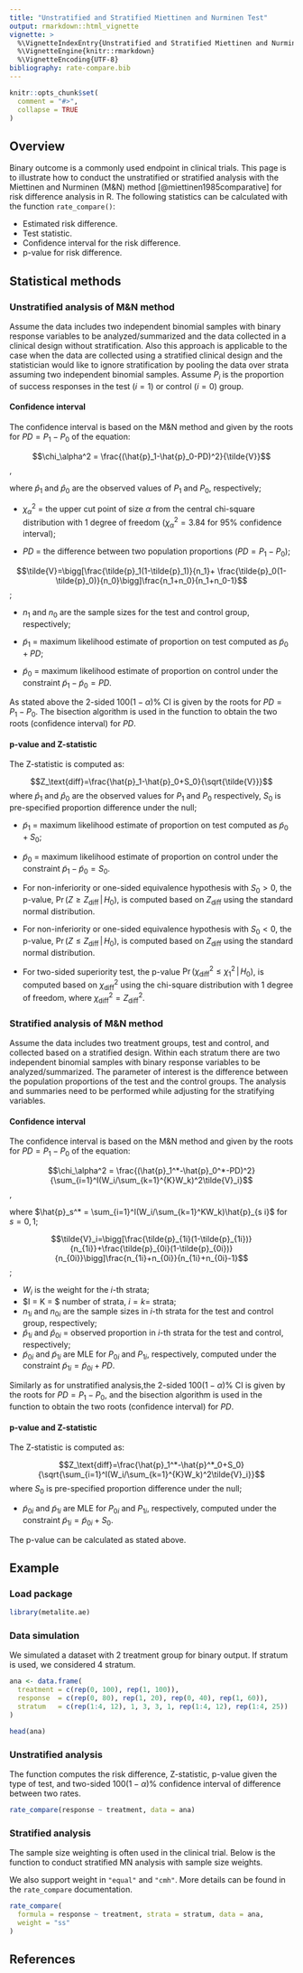 ```yaml
---
title: "Unstratified and Stratified Miettinen and Nurminen Test"
output: rmarkdown::html_vignette
vignette: >
  %\VignetteIndexEntry{Unstratified and Stratified Miettinen and Nurminen Test}
  %\VignetteEngine{knitr::rmarkdown}
  %\VignetteEncoding{UTF-8}
bibliography: rate-compare.bib
---
```


```r
knitr::opts_chunk$set(
  comment = "#>",
  collapse = TRUE
)
```

## Overview

Binary outcome is a commonly used endpoint in clinical trials.
This page is to illustrate how to conduct the unstratified or stratified analysis
with the Miettinen and Nurminen (M&N) method [@miettinen1985comparative]
for risk difference analysis in R.
The following statistics can be calculated with the function `rate_compare()`:

- Estimated risk difference.
- Test statistic.
- Confidence interval for the risk difference.
- p-value for risk difference.

## Statistical methods

### Unstratified analysis of M&N method

Assume the data includes two independent binomial samples with binary response variables to be
analyzed/summarized and the data collected in a clinical design without stratification.
Also this approach is applicable to the case when the data are collected
using a stratified clinical design and
the statistician would like to ignore stratification
by pooling the data over strata assuming two independent binomial samples.
Assume $P_i$ is the proportion of success responses in the test ($i=1$) or control ($i=0$) group.

#### Confidence interval

The confidence interval is based on the M&N method and given by the roots for $PD=P_1-P_0$ of the equation:

$$\chi_\alpha^2 = \frac{(\hat{p}_1-\hat{p}_0-PD)^2}{\tilde{V}}$$,

where $\hat{p}_1$ and $\hat{p}_0$ are the observed values of $P_1$ and $P_0$, respectively;

- $\chi_\alpha^2$ = the upper cut point of size $\alpha$ from
the central chi-square distribution
with 1 degree of freedom ($\chi_\alpha^2 = 3.84$ for $95$% confidence interval);

- $PD$ = the difference between two population proportions ($PD=P_1-P_0$);

$$\tilde{V}=\bigg[\frac{\tilde{p}_1(1-\tilde{p}_1)}{n_1}+
\frac{\tilde{p}_0(1-\tilde{p}_0)}{n_0}\bigg]\frac{n_1+n_0}{n_1+n_0-1}$$;

- $n_1$ and $n_0$ are the sample sizes for the test and control group, respectively;

- $\tilde{p}_1$ = maximum likelihood estimate of proportion on test computed as $\tilde{p}_0+PD$;

- $\tilde{p}_0$ = maximum likelihood estimate of
proportion on control under the constraint $\tilde{p}_1-\tilde{p}_0=PD$.

As stated above the 2-sided $100(1-\alpha)$% CI is given by the roots for $PD=P_1-P_0$.
The bisection algorithm is used in the function to obtain the two roots (confidence interval) for $PD$.

#### p-value and Z-statistic

The Z-statistic is computed as:

$$Z_\text{diff}=\frac{\hat{p}_1-\hat{p}_0+S_0}{\sqrt{\tilde{V}}}$$
where $\hat{p}_1$ and $\hat{p}_0$ are the observed values
for $P_1$ and $P_0$ respectively, $S_0$ is pre-specified proportion difference under the null;

- $\tilde{p}_1$ = maximum likelihood estimate of proportion on test computed as $\tilde{p}_0+S_0$;

- $\tilde{p}_0$ = maximum likelihood estimate of proportion on control under the constraint $\tilde{p}_1-\tilde{p}_0=S_0$.

- For non-inferiority or one-sided equivalence hypothesis with $S_0>0$,
the p-value, $\Pr(Z \geq Z_\text{diff} \, | \, H_0)$, is computed based on $Z_\text{diff}$ using the standard normal distribution.
- For non-inferiority or one-sided equivalence hypothesis with $S_0<0$,
the p-value, $\Pr(Z \leq Z_\text{diff} \, | \, H_0)$, is computed based on $Z_\text{diff}$ using the standard normal distribution.
- For two-sided superiority test, the p-value $\Pr(\chi_\text{diff}^2 \leq \chi_1^2 \, | \, H_0)$,
is computed based on $\chi_\text{diff}^2$ using the chi-square distribution with 1 degree of freedom,
where $\chi_\text{diff}^2=Z_\text{diff}^2$.

### Stratified analysis of M&N method

Assume the data includes two treatment groups, test and control, and collected based on a stratified design.
Within each stratum there are two independent binomial samples
with binary response variables to be analyzed/summarized.
The parameter of interest is the difference between
the population proportions of the test and the control groups.
The analysis and summaries need to be performed while adjusting for the stratifying variables.

#### Confidence interval

The confidence interval is based on the M&N method and given by the roots for $PD=P_1-P_0$ of the equation:

$$\chi_\alpha^2 = \frac{(\hat{p}_1^*-\hat{p}_0^*-PD)^2}{\sum_{i=1}^I(W_i/\sum_{k=1}^{K}W_k)^2\tilde{V}_i}$$,

where $\hat{p}_s^* = \sum_{i=1}^I(W_i/\sum_{k=1}^KW_k)\hat{p}_{s i}$ for $s = 0, 1$;

$$\tilde{V}_i=\bigg[\frac{\tilde{p}_{1i}(1-\tilde{p}_{1i})}{n_{1i}}+\frac{\tilde{p}_{0i}(1-\tilde{p}_{0i})}{n_{0i}}\bigg]\frac{n_{1i}+n_{0i}}{n_{1i}+n_{0i}-1}$$;

- $W_i$ is the weight for the $i$-th strata;
- $I = K = $ number of strata, $i=k=$ strata;
- $n_{1i}$ and $n_{0i}$ are the sample sizes in $i$-th strata for the test and control group, respectively;
- $\hat{p}_{1i}$ and $\hat{p}_{0i}$ = observed proportion in $i$-th strata for the test and control, respectively;
- $\tilde{p}_{0i}$ and $\tilde{p}_{1i}$ are MLE for $P_{0i}$ and $P_{1i}$, respectively,
computed under the constraint $\tilde{p}_{1i}=\tilde{p}_{0i}+PD$.

Similarly as for unstratified analysis,the 2-sided $100(1 - \alpha)$% CI is given by the roots for $PD = P_1 - P_0$,
and the bisection algorithm is used in the function to obtain the two roots (confidence interval) for $PD$.

#### p-value and Z-statistic

The Z-statistic is computed as:

$$Z_\text{diff}=\frac{\hat{p}_1^*-\hat{p}^*_0+S_0}{\sqrt{\sum_{i=1}^I(W_i/\sum_{k=1}^{K}W_k)^2\tilde{V}_i}}$$
where $S_0$ is pre-specified proportion difference under the null;

- $\tilde{p}_{0i}$ and $\tilde{p}_{1i}$ are MLE for $P_{0i}$ and $P_{1i}$, respectively,
computed under the constraint $\tilde{p}_{1i} = \tilde{p}_{0i} + S_0$.

The p-value can be calculated as stated above.

## Example

### Load package

```r
library(metalite.ae)
```

### Data simulation

We simulated a dataset with 2 treatment group for binary output.
If stratum is used, we considered 4 stratum.

```r
ana <- data.frame(
  treatment = c(rep(0, 100), rep(1, 100)),
  response  = c(rep(0, 80), rep(1, 20), rep(0, 40), rep(1, 60)),
  stratum   = c(rep(1:4, 12), 1, 3, 3, 1, rep(1:4, 12), rep(1:4, 25))
)

head(ana)
```

### Unstratified analysis

The function computes the risk difference, Z-statistic, p-value given the type of test,
and two-sided $100(1 - \alpha)$% confidence interval of difference between two rates.

```r
rate_compare(response ~ treatment, data = ana)
```

### Stratified analysis

The sample size weighting is often used in the clinical trial.
Below is the function to conduct stratified MN analysis with sample size weights.

We also support weight in `"equal"` and `"cmh"`.
More details can be found in the `rate_compare` documentation.

```r
rate_compare(
  formula = response ~ treatment, strata = stratum, data = ana,
  weight = "ss"
)
```

## References

